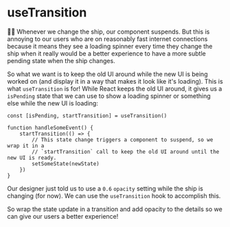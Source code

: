 # useTransition

<EpicVideo url="https://www.epicreact.dev/workshops/react-suspense/usetransition" />

👨‍💼 Whenever we change the ship, our component suspends. But this is annoying to
our users who are on reasonably fast internet connections because it means they
see a loading spinner every time they change the ship when it really would be a
better experience to have a more subtle pending state when the ship changes.

So what we want is to keep the old UI around while the new UI is being worked
on (and display it in a way that makes it look like it's loading). This is what
`useTransition` is for! While React keeps the old UI around, it gives us a
`isPending` state that we can use to show a loading spinner or something else
while the new UI is loading:

```tsx
const [isPending, startTransition] = useTransition()

function handleSomeEvent() {
	startTransition(() => {
		// This state change triggers a component to suspend, so we wrap it in a
		// `startTransition` call to keep the old UI around until the new UI is ready.
		setSomeState(newState)
	})
}
```

Our designer just told us to use a `0.6` `opacity` setting while the ship is
changing (for now). We can use the `useTransition` hook to accomplish this.

So wrap the state update in a transition and add opacity to the details so we
can give our users a better experience!
